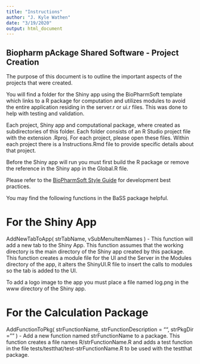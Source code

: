 ```yaml
---
title: "Instructions"
author: "J. Kyle Wathen"
date: "3/19/2020"
output: html_document
---
```

## Biopharm pAckage Shared Software - Project Creation
The purpose of this document is to outline the important aspects of the projects that were created.  

You will find a folder for the Shiny app using the BioPharmSoft template which links to a R package for computation and utilizes modules to avoid the entire application residing in the server.r or ui.r files.  This was done to help with testing and validation.  

Each project, Shiny app and computational package,  where created as subdirectories of this folder.  Each folder consists of an R Studio project file with the extension .Rproj.  For each project, please open these files. Within each project there is a Instructions.Rmd file to provide specific details about that project. 

Before the Shiny app will run you must first build the R package or remove the reference in the Shiny app in the Global.R file. 

Please refer to the [BioPharmSoft Style Guide](https://biopharmsoftgrp.github.io/BioPharmSoftRStyleGuide/) for development best practices.

You may find the following functions in the BaSS package helpful.

# For the Shiny App
AddNewTabToApp( strTabName, vSubMenuItemNames ) - This function will add a new tab to the Shiny App. This function assumes that the working directory
is the main directory of the Shiny app created by this package.  This function creates a module file for the UI and the Server in the Modules directory
of the app, it alters the ShinyUI.R file to insert the calls to  modules so the tab is added to the UI. 

To add a logo image to the app you must place a file named log.png in the www directory of the Shiny app. 

# For the Calculation Package
AddFunctionToPkg( strFunctionName, strFunctionDescription = "", strPkgDir = "" ) - Add a new function named strFunctionName to a package.  This function creates a file names R/strFunctionName.R
and adds a test function in the file tests/testthat/test-strFunctionName.R to be used with the testthat package.

